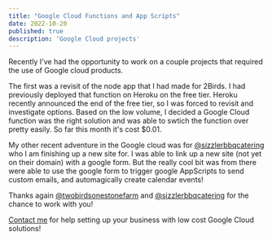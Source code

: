 ```yaml
---
title: "Google Cloud Functions and App Scripts"
date: 2022-10-20
published: true
description: 'Google Cloud projects'
---
```


Recently I've had the opportunity to work on a couple projects that required the use of Google cloud products. 

The first was a revisit of the node app that I had made for 2Birds. I had previously deployed that function on Heroku on the free tier. Heroku recently announced the end of the free tier, so I was forced to revisit and investigate options. Based on the low volume, I decided a Google Cloud function was the right solution and was able to swtich the function over pretty easily. So far this month it's cost $0.01. 

My other recent adventure in the Google cloud was for [@sizzlerbbqcatering](https://www.instagram.com/sizzlerbbqcatering/) who I am finishing up a new site for. 
I was able to link up a new site (not yet on their domain) with a google form. But the really cool bit was from there were able to use the google form to trigger google AppScripts to send custom emails, and automagically create calendar events!

Thanks again [@twobirdsonestonefarm](https://www.instagram.com/twobirdsonestonefarm/) and [@sizzlerbbqcatering](https://www.instagram.com/sizzlerbbqcatering/) for the chance to work with you!


[Contact me](/contact/) for help setting up your business with low cost Google Cloud solutions!